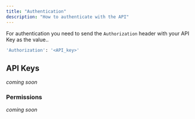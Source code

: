 ```yaml
---
title: "Authentication"
description: "How to authenticate with the API"
---
```


For authentication you need to send the `Authorization` header with your API Key as the value..

```bash
'Authorization': '<API_key>'
```

## API Keys

*coming soon*

### Permissions

*coming soon*

